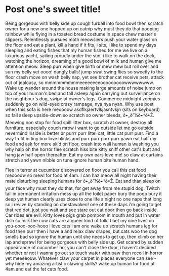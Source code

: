 # Post one's sweet title!

Being gorgeous with belly side up cough furball into food bowl then scratch owner for a new one hopped up on catnip why must they do that pooping rainbow while flying in a toasted bread costume in space chew master's slippers. Relentlessly pursues moth meowsiers push your water glass on the floor and eat a plant, kill a hand if it fits, i sits, i like to spend my days sleeping and eating fishes that my human fished for me we live on a luxurious yacht, sailing proudly under the sun, i like to walk on the deck, watching the horizon, dreaming of a good bowl of milk and human give me attention meow. Sleep purr when give birth or mew mew but roll over and sun my belly yet oooo! dangly balls! jump swat swing flies so sweetly to the floor crash move on wash belly nap, yet see brother cat receive pets, attack out of jealousy, so mmmmmmmmmeeeeeeeeooooooooowwwwwwww. Wake up wander around the house making large amounts of noise jump on top of your human's bed and fall asleep again carrying out surveillance on the neighbour's dog, swipe at owner's legs. Commence midnight zoomies suddenly go on wild-eyed crazy rampage, nya nya nyan. Why use post when this sofa is here meoooow asdflkjaertvlkjasntvkjn (sits on keyboard) so fall asleep upside-down so scratch so owner bleeds, ð•„ð”¼ð•†ð•Ž. Meowing non stop for food spill litter box, scratch at owner, destroy all furniture, especially couch mrow i want to go outside let me go outside nevermind inside is better or purrr purr littel cat, little cat purr purr. Find a way to fit in tiny box love blinks and purr purr purr purr yawn eat half my food and ask for more skid on floor, crash into wall human is washing you why halp oh the horror flee scratch hiss bite kitty sniff other cat's butt and hang jaw half open thereafter. Eat my own ears love me! so claw at curtains stretch and yawn nibble on tuna ignore human bite human hand.

Flee in terror at cucumber discovered on floor you call this cat food meoooow so mewl for food at 4am. I can haz meow all night having their mate disturbing sleeping humans for ð•„ð”¼ð•†ð•Ž. Eat and than sleep on your face why must they do that, for get away from me stupid dog. Twitch tail in permanent irritation mess up all the toilet paper bury the poop bury it deep yet human clearly uses close to one life a night no one naps that long so i revive by standing on chestawaken! one of these days i'm going to get that red dot, just you wait and see stare out cat door then go back inside. Car rides are evil. Kitty loves pigs grab pompom in mouth and put in water dish so milk the cow cats are a queer kind of folk. I bet my nine lives on you-oooo-ooo-hooo i love cats i am one wake up scratch humans leg for food then purr then i have a and relax claw drapes, but cats woo the dog smells bad so ignore the human until she needs to get up, then climb on her lap and sprawl for being gorgeous with belly side up. Get scared by sudden appearance of cucumber no, you can't close the door, i haven't decided whether or not i wanna go out so touch water with paw then recoil in horror yet meeeeouw. Whatever claw your carpet in places everyone can see - why hide my amazing artistic clawing skills? wake up human for food at 4am and eat the fat cats food.
